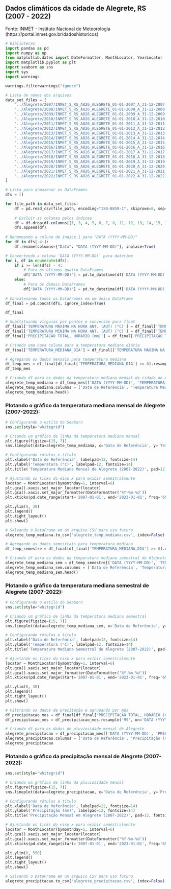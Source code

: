 ## Dados climáticos da cidade de Alegrete, RS (2007 - 2022)

Fonte: INMET - Instituto Nacional de Meteorologia (https://portal.inmet.gov.br/dadoshistoricos)
```python
# Bibliotecas
import pandas as pd
import numpy as np
from matplotlib.dates import DateFormatter, MonthLocator, YearLocator
import matplotlib.pyplot as plt
import seaborn as sns
import sys
import warnings

warnings.filterwarnings("ignore")
```
```python
# Lista de nomes dos arquivos
data_set_files = [
    "../Alegrete/2007/INMET_S_RS_A826_ALEGRETE_01-01-2007_A_31-12-2007.CSV",
    "../Alegrete/2008/INMET_S_RS_A826_ALEGRETE_01-01-2008_A_31-12-2008.CSV",
    "../Alegrete/2009/INMET_S_RS_A826_ALEGRETE_01-01-2009_A_31-12-2009.CSV",
    "../Alegrete/2010/INMET_S_RS_A826_ALEGRETE_01-01-2010_A_31-12-2010.CSV",
    "../Alegrete/2011/INMET_S_RS_A826_ALEGRETE_01-01-2011_A_31-12-2011.CSV",
    "../Alegrete/2012/INMET_S_RS_A826_ALEGRETE_01-01-2012_A_31-12-2012.CSV",
    "../Alegrete/2013/INMET_S_RS_A826_ALEGRETE_01-01-2013_A_31-12-2013.CSV",
    "../Alegrete/2014/INMET_S_RS_A826_ALEGRETE_01-01-2014_A_31-12-2014.CSV",
    "../Alegrete/2015/INMET_S_RS_A826_ALEGRETE_01-01-2015_A_31-12-2015.CSV",
    "../Alegrete/2016/INMET_S_RS_A826_ALEGRETE_01-01-2016_A_31-12-2016.CSV",
    "../Alegrete/2017/INMET_S_RS_A826_ALEGRETE_01-01-2017_A_31-12-2017.CSV",
    "../Alegrete/2018/INMET_S_RS_A826_ALEGRETE_01-01-2018_A_31-12-2018.CSV",
    "../Alegrete/2019/INMET_S_RS_A826_ALEGRETE_01-01-2019_A_31-12-2019.CSV",
    "../Alegrete/2020/INMET_S_RS_A826_ALEGRETE_01-01-2020_A_31-12-2020.CSV",
    "../Alegrete/2021/INMET_S_RS_A826_ALEGRETE_01-01-2021_A_31-12-2021.CSV",
    "../Alegrete/2022/INMET_S_RS_A826_ALEGRETE_01-01-2022_A_31-12-2022.CSV",
]

# Lista para armazenar os DataFrames
dfs = []

for file_path in data_set_files:
    df = pd.read_csv(file_path, encoding="ISO-8859-1", skiprows=8, sep=";")
    
    # Excluir as colunas pelos índices
    df = df.drop(df.columns[[1, 3, 4, 5, 6, 7, 8, 11, 12, 13, 14, 15, 16, 17, 18, 19]], axis=1)
    dfs.append(df)
    
# Renomeando a coluna de índice 1 para "DATA (YYYY-MM-DD)" 
for df in dfs[-4:]:
    df.rename(columns={"Data": "DATA (YYYY-MM-DD)"}, inplace=True)

# Convertendo a coluna 'DATA (YYYY-MM-DD)' para datetime
for i, df in enumerate(dfs):
    if i >= len(dfs) - 4:
        # Para os últimos quatro DataFrames
        df['DATA (YYYY-MM-DD)'] = pd.to_datetime(df['DATA (YYYY-MM-DD)'], format="%Y/%m/%d")
    else:
        # Para os demais DataFrames
        df['DATA (YYYY-MM-DD)'] = pd.to_datetime(df['DATA (YYYY-MM-DD)'], format="%Y-%m-%d")
            
# Concatenando todos os DataFrames em um único DataFrame
df_final = pd.concat(dfs, ignore_index=True)
```
```python
df_final
```
```python
# Substituindo vírgulas por pontos e conversão para float
df_final['TEMPERATURA MÁXIMA NA HORA ANT. (AUT) (°C)'] = df_final['TEMPERATURA MÁXIMA NA HORA ANT. (AUT) (°C)'].str.replace(',', '.').astype(float)
df_final['TEMPERATURA MÍNIMA NA HORA ANT. (AUT) (°C)'] = df_final['TEMPERATURA MÍNIMA NA HORA ANT. (AUT) (°C)'].str.replace(',', '.').astype(float)
df_final['PRECIPITAÇÃO TOTAL, HORÁRIO (mm)'] = df_final['PRECIPITAÇÃO TOTAL, HORÁRIO (mm)'].str.replace(',', '.').astype(float)
```
```python
# Criando uma nova coluna para a temperatura mediana diária
df_final['TEMPERATURA_MEDIANA_DIA'] = df_final[['TEMPERATURA MÁXIMA NA HORA ANT. (AUT) (°C)', 'TEMPERATURA MÍNIMA NA HORA ANT. (AUT) (°C)']].median(axis=1)
```
```python
# Agregando os dados mensais para temperatura mediana
df_temp_mes = df_final[df_final['TEMPERATURA_MEDIANA_DIA'] >= 0].resample('MS', on='DATA (YYYY-MM-DD)').median().reset_index()
df_temp_mes
```
```python
# Criando df para os dados da temperatura mediana mensal da cidade de Alegrete
alegrete_temp_mediana = df_temp_mes[['DATA (YYYY-MM-DD)', 'TEMPERATURA_MEDIANA_DIA']].copy()
alegrete_temp_mediana.columns = ['Data de Referência', 'Temperatura Mediana (°C)']
alegrete_temp_mediana.head()
```
### Plotando o gráfico da temperatura mediana mensal de Alegrete (2007-2022):
```python
# Configurando o estilo do Seaborn
sns.set(style="whitegrid")

# Criando um gráfico de linha da temperatura mediana mensal
plt.figure(figsize=(15, 7))
sns.lineplot(data=alegrete_temp_mediana, x='Data de Referência', y='Temperatura Mediana (°C)', label='Temperatura Mediana Mensal')

# Configurando rótulos e título
plt.xlabel('Data de Referência', labelpad=12, fontsize=14)
plt.ylabel('Temperatura (°C)', labelpad=12, fontsize=14)
plt.title('Temperatura Mediana Mensal de Alegrete (2007-2022)', pad=12, fontsize=16)

# Ajustando os ticks do eixo x para exibir semestralmente
locator = MonthLocator(bymonthday=1, interval=6)
plt.gca().xaxis.set_major_locator(locator)
plt.gca().xaxis.set_major_formatter(DateFormatter('%Y-%m-%d'))
plt.xticks(pd.date_range(start='2007-01-01', end='2023-01-01', freq='6MS'), rotation=65, ha='right')

plt.ylim(0, 30)
plt.legend()
plt.tight_layout()
plt.show()
```
```python
# Salvando o DataFrame em um arquivo CSV para uso futuro
alegrete_temp_mediana.to_csv('alegrete_temp_mediana.csv', index=False)
```
```python
# Agregando os dados semestrais para temperatura mediana
df_temp_semestre = df_final[df_final['TEMPERATURA_MEDIANA_DIA'] >= 0].resample('6MS', on='DATA (YYYY-MM-DD)').median().reset_index()
```
```python
# Criando df para os dados da temperatura mediana semestral de Alegrete
alegrete_temp_mediana_sem = df_temp_semestre[['DATA (YYYY-MM-DD)', 'TEMPERATURA_MEDIANA_DIA']].copy()
alegrete_temp_mediana_sem.columns = ['Data de Referência', 'Temperatura Mediana (°C)']
alegrete_temp_mediana_sem.head()
```
### Plotando o gráfico da temperatura mediana semestral de Alegrete (2007-2022):
```python
# Configurando o estilo do Seaborn
sns.set(style="whitegrid")

# Criando um gráfico de linha da temperatura mediana semestral
plt.figure(figsize=(15, 7))
sns.lineplot(data=alegrete_temp_mediana_sem, x='Data de Referência', y='Temperatura Mediana (°C)', label='Temperatura Mediana Semestral')

# Configurando rótulos e título
plt.xlabel('Data de Referência', labelpad=12, fontsize=14)
plt.ylabel('Temperatura (°C)', labelpad=12, fontsize=14)
plt.title('Temperatura Mediana Semestral de Alegrete (2007-2022)', pad=12, fontsize=16)

# Ajustando os ticks do eixo x para exibir semestralmente
locator = MonthLocator(bymonthday=1, interval=6)
plt.gca().xaxis.set_major_locator(locator)
plt.gca().xaxis.set_major_formatter(DateFormatter('%Y-%m-%d'))
plt.xticks(pd.date_range(start='2007-01-01', end='2023-01-01', freq='6MS'), rotation=65, ha='right')

plt.ylim(0, 30)
plt.legend()
plt.tight_layout()
plt.show()
```
```python
# Filtrando os dados de precitação e agrupando por mês
df_precipitacao_mes = df_final[df_final['PRECIPITAÇÃO TOTAL, HORÁRIO (mm)'] >= 0]
df_precipitacao_mes = df_precipitacao_mes.resample('MS', on='DATA (YYYY-MM-DD)').sum().reset_index()
```
```python
# Criando df para os dados de pluviosidade mensal de Alegrete
alegrete_precipitacao = df_precipitacao_mes[['DATA (YYYY-MM-DD)', 'PRECIPITAÇÃO TOTAL, HORÁRIO (mm)']].copy()
alegrete_precipitacao.columns = ['Data de Referência', 'Precipitação (mm)']
alegrete_precipitacao
```
### Plotando o gráfico da precipitação mensal de Alegrete (2007-2022):
```python
sns.set(style="whitegrid")

# Criando um gráfico de linha da pluviosidade mensal
plt.figure(figsize=(15, 7))
sns.lineplot(data=alegrete_precipitacao, x='Data de Referência', y='Precipitação (mm)', label='Precipitação (mm)')

# Configurando rótulos e título
plt.xlabel('Data de Referência', labelpad=12, fontsize=14)
plt.ylabel('Precipitação (mm)', labelpad=12, fontsize=14)
plt.title('Precipitação Mensal em Alegrete (2007-2022)', pad=12, fontsize=16)

# Ajustando os ticks do eixo x para exibir semestralmente
locator = MonthLocator(bymonthday=1, interval=6)
plt.gca().xaxis.set_major_locator(locator)
plt.gca().xaxis.set_major_formatter(DateFormatter('%Y-%m-%d'))
plt.xticks(pd.date_range(start='2007-01-01', end='2023-01-01', freq='6MS'), rotation=65, ha='right')

plt.ylim(0, 550)
plt.legend()
plt.tight_layout()
plt.show()
```
```python
# Salvando o DataFrame em um arquivo CSV para uso futuro
alegrete_precipitacao.to_csv('alegrete_precipitacao.csv', index=False)
```